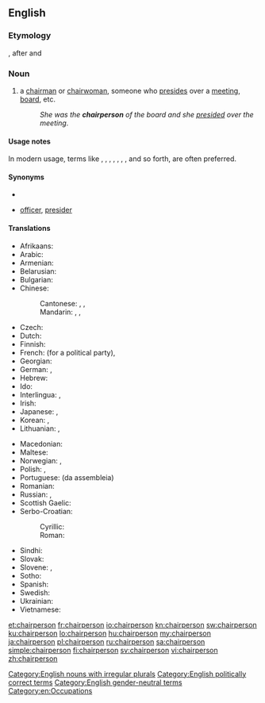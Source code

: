 ==English==

===Etymology===
{{compound|chair|person|lang=en}}, after {{m|en|chairman}} and {{m|en|chairwoman}}

===Noun===
{{en-noun|s|chairpeople}}

# a [[chairman]] or [[chairwoman]], someone who [[preside]]s over a [[meeting]], [[board]], etc.
#: ''She was the '''chairperson''' of the board and she [[preside]]d over the meeting''.

====Usage notes====
In modern usage, terms like {{m|en|chair}}, {{m|en|moderator}}, {{m|en|coordinator}}, {{m|en|presiding}} {{m|en|officer}}, {{m|en|group}} {{m|en|leader}}, {{m|en|head}}, {{m|en|facilitator}}, and so forth, are often preferred.

====Synonyms====
* {{l|en|chair}}
* {{l|en|presiding}} [[officer]], [[presider]]

====Translations====
{{trans-top|a person who presides over a meeting, a board}}
* Afrikaans: {{t|af|voorsitter}}
* Arabic: {{t|ar|رَئِيس|m}}
* Armenian: {{t+|hy|նախագահ}}
* Belarusian: {{t|be|старшыня́|m|sc=Cyrl}}
* Bulgarian: {{t|bg|председа́тел|m|sc=Cyrl}}
* Chinese:
*: Cantonese: {{t|yue|主席|tr=zyu2 zik6|sc=Hani}}, {{t|yue|議長|sc=Hani}}, {{t|yue|议长|tr=ji5 zoeng2|sc=Hani}}
*: Mandarin: {{t+|cmn|主席|tr=zhǔxí|sc=Hani}}, {{t+|cmn|議長|sc=Hani}}, {{t+|cmn|议长|tr=yìzhǎng|sc=Hani}}
* Czech: {{t+|cs|předseda|m}}
* Dutch: {{t+|nl|voorzitter|m}}
* Finnish: {{t+|fi|puheenjohtaja}}
* French: {{t+|fr|secrétaire général}} (for a political party), {{t+|fr|président|m}}
* Georgian: {{t|ka|თავმჯდომარე|sc=Geor}}
* German: {{t+|de|Vorsitzender|m}}, {{t+|de|Vorsitzende|f}}
* Hebrew: {{t|he|יושב-ראש|m|tr=yoshev-rosh}}
* Ido: {{t+|io|prezidanto}}
* Interlingua: {{t|ia|presidente}}, {{t|ia|chairman}}
* Irish: {{t|ga|cathaoirleach|m}}
* Japanese: {{t+|ja|議長|tr=ぎちょう, gichō}}, {{t|ja|委員長|tr=いいんちょう, iinchō}}
* Korean: {{t+|ko|의장|sc=Kore}}, {{t+|ko|위원장|sc=Kore}}
* Lithuanian: {{t|lt|pirmininkas|m}}, {{t|lt|pirmininkė|f}}
{{trans-mid}}
* Macedonian: {{t|mk|претседател|m|sc=Cyrl}}
* Maltese: {{t|mt|ċermen|m}}
* Norwegian: {{t|no|styreformann}}, {{t|no|møteleder}}
* Polish: {{t+|pl|przewodniczący|m-pr}}, {{t|pl|przewodnicząca|f}}
* Portuguese: {{t+|pt|presidente}} (da assembleia)
* Romanian: {{t+|ro|director}}
* Russian: {{t+|ru|председа́тель|m}}, {{t+|ru|председа́тельница|f}}
* Scottish Gaelic: {{t|gd|neach-na-cathrach|m|f}}
* Serbo-Croatian:
*: Cyrillic: {{t|sh|председавајући|m}}
*: Roman: {{t|sh|predsedavajući|m}}
* Sindhi: {{t+|sd|نِشِستمان|sc=Arab}}
* Slovak: {{t|sk|predseda|m}}
* Slovene: {{t|sl|predsedujoči|m}}, {{t|sl|predsedujoča|f}}
* Sotho: {{t|st|modulasetulo}}
* Spanish: {{t+|es|presidente}}
* Swedish: {{t+|sv|ordförande}}
* Ukrainian: {{t+|uk|голова́|m|sc=Cyrl}}
* Vietnamese: {{t+|vi|chủ tịch}}
{{trans-bottom}}

[[Category:English nouns with irregular plurals]]
[[Category:English politically correct terms]]
[[Category:English gender-neutral terms]]
[[Category:en:Occupations]]

[[et:chairperson]]
[[fr:chairperson]]
[[io:chairperson]]
[[kn:chairperson]]
[[sw:chairperson]]
[[ku:chairperson]]
[[lo:chairperson]]
[[hu:chairperson]]
[[my:chairperson]]
[[ja:chairperson]]
[[pl:chairperson]]
[[ru:chairperson]]
[[sa:chairperson]]
[[simple:chairperson]]
[[fi:chairperson]]
[[sv:chairperson]]
[[vi:chairperson]]
[[zh:chairperson]]